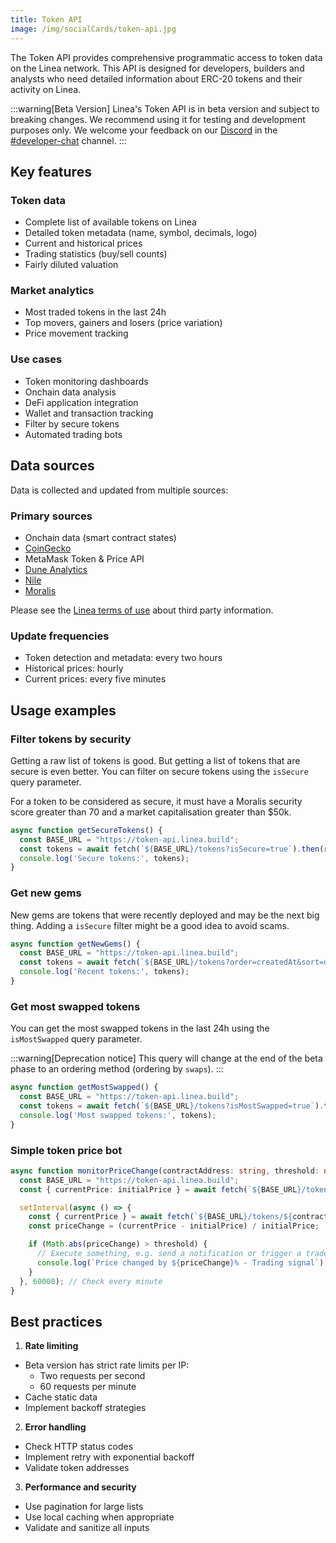 ```yaml
---
title: Token API
image: /img/socialCards/token-api.jpg
---
```


The Token API provides comprehensive programmatic access to token data on the Linea network. This API is designed for developers, builders and analysts who need detailed information about ERC-20 tokens and their activity on Linea.

:::warning[Beta Version]
Linea's Token API is in beta version and subject to breaking changes.
We recommend using it for testing and development purposes only.
We welcome your feedback on our [Discord](https://discord.com/invite/linea)
in the [#developer-chat](https://discord.com/channels/1141419161893998702/1141419163223593024) channel.
:::

## Key features

### Token data
- Complete list of available tokens on Linea
- Detailed token metadata (name, symbol, decimals, logo)
- Current and historical prices
- Trading statistics (buy/sell counts)
- Fairly diluted valuation

### Market analytics
- Most traded tokens in the last 24h
- Top movers, gainers and losers (price variation)
- Price movement tracking

### Use cases
- Token monitoring dashboards
- Onchain data analysis
- DeFi application integration
- Wallet and transaction tracking
- Filter by secure tokens
- Automated trading bots

## Data sources

Data is collected and updated from multiple sources:

### Primary sources
- Onchain data (smart contract states)
- [CoinGecko](https://www.coingecko.com/en/api)
- MetaMask Token & Price API
- [Dune Analytics](https://dune.com/)
- [Nile](https://www.nile.build/)
- [Moralis](https://moralis.com/)

Please see the [Linea terms of use](https://linea.build/terms-of-service) about third party information.

### Update frequencies
- Token detection and metadata: every two hours
- Historical prices: hourly
- Current prices: every five minutes

## Usage examples

### Filter tokens by security

Getting a raw list of tokens is good.
But getting a list of tokens that are secure is even better.
You can filter on secure tokens using the `isSecure` query parameter.

For a token to be considered as secure,
it must have a Moralis security score greater than 70 and a market capitalisation greater than $50k.

```typescript
async function getSecureTokens() {
  const BASE_URL = "https://token-api.linea.build";
  const tokens = await fetch(`${BASE_URL}/tokens?isSecure=true`).then(r => r.json());
  console.log('Secure tokens:', tokens);
}
```

### Get new gems

New gems are tokens that were recently deployed and may be the next big thing.
Adding a `isSecure` filter might be a good idea to avoid scams.

```typescript
async function getNewGems() {
  const BASE_URL = "https://token-api.linea.build";
  const tokens = await fetch(`${BASE_URL}/tokens?order=createdAt&sort=desc`).then(r => r.json());
  console.log('Recent tokens:', tokens);
}
```

### Get most swapped tokens

You can get the most swapped tokens in the last 24h using the `isMostSwapped` query parameter.

:::warning[Deprecation notice]
This query will change at the end of the beta phase to an ordering method (ordering by `swaps`).
:::

```typescript
async function getMostSwapped() {
  const BASE_URL = "https://token-api.linea.build";
  const tokens = await fetch(`${BASE_URL}/tokens?isMostSwapped=true`).then(r => r.json());
  console.log('Most swapped tokens:', tokens);
}
```

### Simple token price bot

```typescript
async function monitorPriceChange(contractAddress: string, threshold: number) {
  const BASE_URL = "https://token-api.linea.build";
  const { currentPrice: initialPrice } = await fetch(`${BASE_URL}/tokens/${contractAddress}`).then(r => r.json());

  setInterval(async () => {
    const { currentPrice } = await fetch(`${BASE_URL}/tokens/${contractAddress}`).then(r => r.json());
    const priceChange = (currentPrice - initialPrice) / initialPrice;

    if (Math.abs(priceChange) > threshold) {
      // Execute something, e.g. send a notification or trigger a trade
      console.log(`Price changed by ${priceChange}% - Trading signal`);
    }
  }, 60000); // Check every minute
}
```

## Best practices

1. **Rate limiting**
- Beta version has strict rate limits per IP:
  - Two requests per second
  - 60 requests per minute
- Cache static data
- Implement backoff strategies

2. **Error handling**
- Check HTTP status codes
- Implement retry with exponential backoff
- Validate token addresses

3. **Performance and security**
- Use pagination for large lists
- Use local caching when appropriate
- Validate and sanitize all inputs
